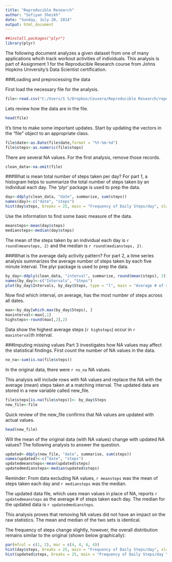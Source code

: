 ```yaml
---
title: "Reproducible Research"
author: "Sofiyan Sheikh"
date: "Sunday, July 20, 2014"
output: html_document
---
```

```r
##install.packages("plyr")
library(plyr)
```
The following document analyzes a given dataset from one of many applications whcih track workout activities of individuals. This analysis is part of Assignment 1 for the Reproducible Research course from Johns Hopkins University's Data Scientist certification.

###Loading and preprocessing the data

First load the necessary file for the analysis.
```r
file<-read.csv("C:/Users/S S/Dropbox/Cousera/Reproducible Research/repdata-data-activity/activity.csv", header = T)
```

Lets review how the data are in the file.
```r
head(file)
```
It's time to make some important updates. Start by updating the vectors in the "file" object to an appropriate class.
```r
file$date<-as.Date(file$date,format = "%Y-%m-%d")
file$steps<-as.numeric(file$steps)
```
There are several NA values. For the first analysis, remove those records.
```r
clean_data<-na.omit(file)
```
###What is mean total number of steps taken per day?
For part 1, a histogram helps to summarize the total number of steps taken by an individual each day. The 'plyr' package is used to prep the data.

```r
day<-ddply(clean_data, "date", summarise, sum(steps))
names(day)<-c("date", "steps")
hist(day$steps, breaks = 25, main = "Frequency of Daily Steps/day", xlab = "# of steps each day", col = 'red')
```



Use the information to find some basic measure of the data.

```r
meansteps<-mean(day$steps)
mediansteps<-median(day$steps)
```
The mean of the steps taken by an individual each day is `r round(meansteps, 2)` and the median is `r round(mediansteps, 2)`.

###What is the average daily activity pattern?
For part 2, a time series analysis summarizes the average number of steps taken by each five minute interval. The plyr package is used to prep the data.

```r
by_day<-ddply(clean_data, "interval", summarise, round(mean(steps), 2))
names(by_day)<-c("Intervals", "Steps")
plot(by_day$Intervals, by_day$Steps, type = "l", main = "Average # of steps taken by 5 min. intervals", xlab = "5 minute intervals" , ylab = "Avg. # of steps", col = 'blue', lwd = 3)
```



Now find which interval, on average, has the most number of steps across all dates.
```r
max<-by_day[which.max(by_day$Steps), ]
maxinterval<-max[,1]
highsteps<-round(max[,2],2)
```

Data show the highest average steps (`r highsteps`) occur in `r maxinterval`th interval.

###Imputing missing values
Part 3 investigates how NA values may affect the statistical findings. First count the number of NA values in the data.
```r
no_na<-sum(is.na(file$steps))
```

In the original data, there were `r no_na` NA values. 

This analysis will include rows with NA values and replace the NA with the average (mean) steps taken at a matching interval. The updated data are stored in a new variable called new_file.
```r
file$steps[is.na(file$steps)]<- by_day$Steps
new_file<-file
```
Quick review of the new_file confirms that NA values are updated with actual values.
```r
head(new_file)
```
Will the mean of the original data (with NA values) change with updated NA values? The following analysis to answer the question.
```r
updated<-ddply(new_file, "date", summarise, sum(steps))
names(updated)<-c("date", "steps")
updatedmeansteps<-mean(updated$steps)
updatedmediansteps<-median(updated$steps)
```

Reminder:  From data excluding NA values, `r meansteps` was the mean of steps taken each day and `r mediansteps` was the median.

The updated data file, which uses mean values in place of NA, reports `r updatedmeansteps` as the average # of steps taken each day. The median for the updated data is `r updatedmediansteps`.

This analysis proves that removing NA values did not have an impact on the raw statistics. The mean and median of the two sets is identical. 

The frequency of steps change slightly, however, the overall distribution remains similar to the original (shown below graphically):

```r
par(mfcol = c(1, 2), mar = c(4, 4, 4, 4))
hist(day$steps, breaks = 25, main = "Frequency of Daily Steps/day", xlab = "# of steps each day", col = 'red')
hist(updated$steps, breaks = 25, main = "Frequency of Daily Steps/day \n(after missing are inputed)", xlab = "# of steps each day", col = 'Green')
```


